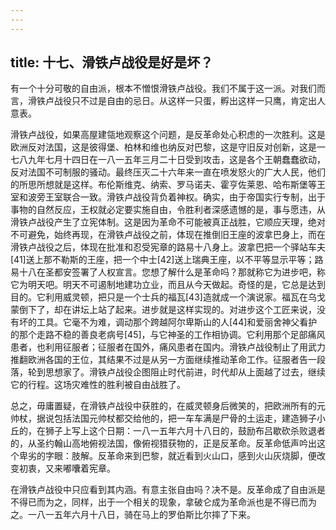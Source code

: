 ```yaml
---
---
---
```

title: 十七、滑铁卢战役是好是坏？
---




有一个十分可敬的自由派，根本不憎恨滑铁卢战役。我们不属于这一派。对我们而言，滑铁卢战役只不过是自由的忌日。从这样一只蛋，孵出这样一只鹰，肯定出人意表。

滑铁卢战役，如果高屋建瓴地观察这个问题，是反革命处心积虑的一次胜利。这是欧洲反对法国，这是彼得堡、柏林和维也纳反对巴黎，这是守旧反对创新，这是一七八九年七月十四日在一八一五年三月二十日受到攻击，这是各个王朝蠢蠢欲动，反对法国不可制服的骚动。最终压灭二十六年来一直在喷发怒火的广大人民，他们的所思所想就是这样。布伦斯维克、纳索、罗马诺夫、霍亨佐莱恩、哈布斯堡等王室和波旁王室联合一致。滑铁卢战役背负着神权。确实，由于帝国实行专制，出于事物的自然反应，王权就必定要实施自由，令胜利者深感遗憾的是，事与愿违，从滑铁卢战役产生了立宪体制。这是因为革命不可能被真正战胜，它顺应天理，绝对不可避免，始终再现，在滑铁卢战役之前，体现在推倒旧王座的波拿巴身上，而在滑铁卢战役之后，体现在批准和忍受宪章的路易十八身上。波拿巴把一个驿站车夫[41]送上那不勒斯的王座，把一个中士[42]送上瑞典王座，以不平等显示平等；路易十八在圣都安签署了人权宣言。您想了解什么是革命吗？那就称它为进步吧，称它为明天吧。明天不可遏制地建功立业，而且从今天做起。奇怪的是，它总是达到目的。它利用威灵顿，把只是一个士兵的福瓦[43]造就成一个演说家。福瓦在乌戈蒙倒下了，却在讲坛上站了起来。进步就是这样实现的。对进步这个工匠来说，没有坏的工具。它毫不为难，调动那个跨越阿尔卑斯山的人[44]和爱丽舍神父看护的那个走路不稳的善良老病号[45]，与它神圣的工作相协调。它利用那个足部痛风患者，也利用征服者；征服者在国外，痛风患者在国内。滑铁卢战役制止了用武力推翻欧洲各国的王位，其结果不过是从另一方面继续推动革命工作。征服者告一段落，轮到思想家了。滑铁卢战役企图阻止时代前进，时代却从上面越了过去，继续它的行程。这场灾难性的胜利被自由战胜了。

总之，毋庸置疑，在滑铁卢战役中获胜的，在威灵顿身后微笑的，把欧洲所有的元帅杖，据说包括法国元帅杖都交给他的，把一车车满是尸骨的土运走，建造狮子小丘的，在狮子上写上这个日期：一八一五年六月十八日的，鼓励布吕歇砍杀败退者的，从圣约翰山高地俯视法国，像俯视猎获物的，正是反革命。反革命低声吟出这个卑劣的字眼：肢解。反革命来到巴黎，就近看到火山口，感到火山灰烧脚，便改变初衷，又来嘟囔着宪章。

在滑铁卢战役中只应看到其内涵。有意主张自由吗？决不是。反革命成了自由派是不得已而为之，同样，出于一个相关的现象，拿破仑成为革命派也是不得已而为之。一八一五年六月十八日，骑在马上的罗伯斯比尔摔了下来。